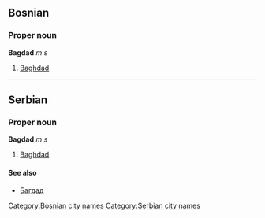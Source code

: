 ==Bosnian==
===Proper noun===
'''Bagdad''' ''m s''
#[[Baghdad]]
[[Category:Bosnian city names]]

----

==Serbian==
===Proper noun===
'''Bagdad''' ''m s''
#[[Baghdad]]
====See also====
*[[Багдад]]
[[Category:Serbian city names]]
